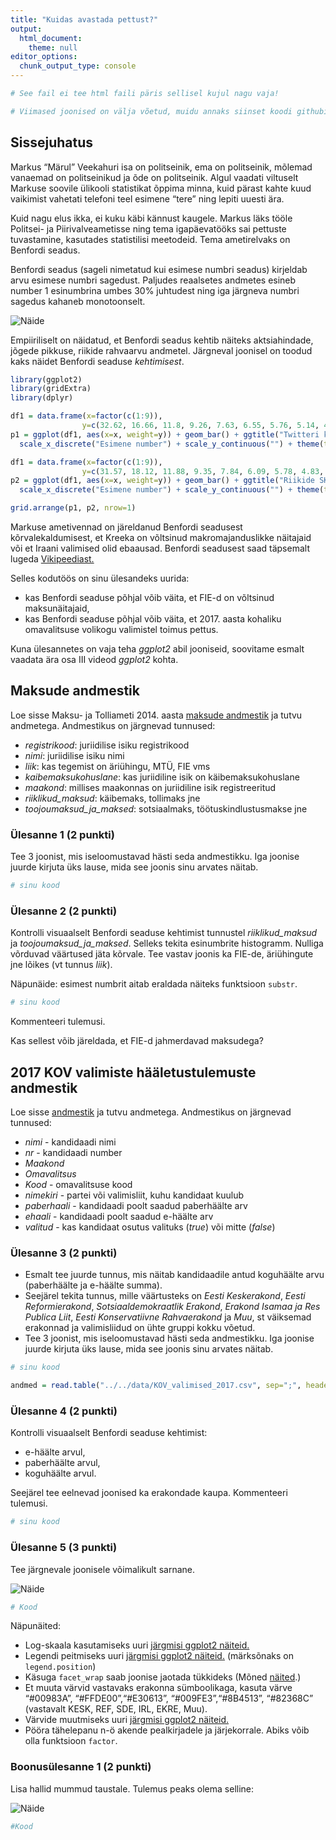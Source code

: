 ```yaml
---
title: "Kuidas avastada pettust?"
output: 
  html_document:
    theme: null
editor_options: 
  chunk_output_type: console
---
```


```r
# See fail ei tee html faili päris sellisel kujul nagu vaja!

# Viimased joonised on välja võetud, muidu annaks siinset koodi githubist otse ümber kopida. 
```


## Sissejuhatus

Markus "Märul" Veekahuri isa on politseinik, ema on politseinik, mõlemad vanaemad on politseinikud ja õde on politseinik.
Algul vaadati viltuselt Markuse soovile ülikooli statistikat õppima minna, kuid pärast kahte kuud vaikimist vahetati telefoni teel esimene "tere" ning lepiti uuesti ära.

Kuid nagu elus ikka, ei kuku käbi kännust kaugele. Markus läks tööle Politsei- ja Piirivalveametisse ning tema igapäevatööks sai pettuste tuvastamine, kasutades statistilisi meetodeid.
Tema ametirelvaks on Benfordi seadus.

Benfordi seadus (sageli nimetatud kui esimese numbri seadus) kirjeldab arvu esimese numbri sagedust. Paljudes reaalsetes andmetes esineb number 1 esinumbrina umbes 30% juhtudest ning iga järgneva numbri sagedus kahaneb monotoonselt.

![](benfordi_seadus.png "Näide")

Empiiriliselt on näidatud, et Benfordi seadus kehtib näiteks aktsiahindade, jõgede pikkuse, riikide rahvaarvu andmetel. Järgneval joonisel on toodud kaks näidet Benfordi seaduse *kehtimisest*.

```r
library(ggplot2)
library(gridExtra)
library(dplyr)
```


```r
df1 = data.frame(x=factor(c(1:9)),
                y=c(32.62, 16.66, 11.8, 9.26, 7.63, 6.55, 5.76, 5.14, 4.56))
p1 = ggplot(df1, aes(x=x, weight=y)) + geom_bar() + ggtitle("Twitteri kasutajaid jälgijate arvu lõikes \n") +
  scale_x_discrete("Esimene number") + scale_y_continuous("") + theme(text = element_text(size=11))

df1 = data.frame(x=factor(c(1:9)),
                y=c(31.57, 18.12, 11.88, 9.35, 7.84, 6.09, 5.78, 4.83, 4.53))
p2 = ggplot(df1, aes(x=x, weight=y)) + geom_bar() + ggtitle("Riikide SKP suurus \n") + 
  scale_x_discrete("Esimene number") + scale_y_continuous("") + theme(text = element_text(size=11))

grid.arrange(p1, p2, nrow=1)
```

Markuse ametivennad on järeldanud Benfordi seadusest kõrvalekaldumisest, et Kreeka on võltsinud makromajanduslikke näitajaid või et Iraani valimised olid ebaausad. Benfordi seadusest saad täpsemalt lugeda [Vikipeediast.](http://en.wikipedia.org/wiki/Benford%27s_law)

Selles kodutöös on sinu ülesandeks uurida: 

* kas Benfordi seaduse põhjal võib väita, et FIE-d on võltsinud maksunäitajaid, 
* kas Benfordi seaduse põhjal võib väita, et 2017. aasta kohaliku omavalitsuse volikogu valimistel toimus pettus.

Kuna ülesannetes on vaja teha *ggplot2* abil jooniseid, soovitame esmalt vaadata ära osa III videod *ggplot2* kohta. 

## Maksude andmestik

Loe sisse Maksu- ja Tolliameti 2014. aasta [maksude andmestik](../data/maksude_andmestik.csv) ja tutvu andmetega. Andmestikus on järgnevad tunnused:

* *registrikood*: juriidilise isiku registrikood
* *nimi*: juriidilise isiku nimi
* *liik*: kas tegemist on äriühingu, MTÜ, FIE vms
* *kaibemaksukohuslane*: kas juriidiline isik on käibemaksukohuslane
* *maakond*: millises maakonnas on juriidiline isik registreeritud
* *riiklikud_maksud*: käibemaks, tollimaks jne
* *toojoumaksud_ja_maksed*: sotsiaalmaks, töötuskindlustusmakse jne


### Ülesanne 1 (2 punkti)

Tee 3 joonist, mis iseloomustavad hästi seda andmestikku. Iga joonise juurde kirjuta üks lause, mida see joonis sinu arvates näitab.

```r
# sinu kood
```

### Ülesanne 2 (2 punkti) 

Kontrolli visuaalselt Benfordi seaduse kehtimist tunnustel *riiklikud_maksud* ja *toojoumaksud_ja_maksed*. Selleks tekita esinumbrite histogramm. Nulliga võrduvad väärtused jäta kõrvale. Tee vastav joonis ka FIE-de, äriühingute jne lõikes (vt tunnus *liik*).

Näpunäide: esimest numbrit aitab eraldada näiteks funktsioon `substr`.

```r
# sinu kood
```

Kommenteeri tulemusi. 

Kas sellest võib järeldada, et FIE-d jahmerdavad maksudega?


## 2017 KOV valimiste hääletustulemuste andmestik

Loe sisse [andmestik](../data/KOV_valimised_2017.csv) ja tutvu andmetega. Andmestikus on järgnevad tunnused:

* *nimi* - kandidaadi nimi
* *nr* - kandidaadi number
* *Maakond*
* *Omavalitsus*
* *Kood* - omavalitsuse kood
* *nimekiri* - partei või valimisliit, kuhu kandidaat kuulub
* *paberhaali* - kandidaadi poolt saadud paberhäälte arv
* *ehaali* - kandidaadi poolt saadud e-häälte arv
* *valitud* - kas kandidaat osutus valituks (*true*) või mitte (*false*)

### Ülesanne 3 (2 punkti)

* Esmalt tee juurde tunnus, mis näitab kandidaadile antud koguhäälte arvu (paberhäälte ja e-häälte summa). 
* Seejärel tekita tunnus, mille väärtusteks on *Eesti Keskerakond*, *Eesti Reformierakond*, *Sotsiaaldemokraatlik Erakond*, *Erakond Isamaa ja Res Publica Liit*, *Eesti Konservatiivne Rahvaerakond* ja *Muu*, st väiksemad erakonnad ja valimisliidud on ühte gruppi kokku võetud.
* Tee 3 joonist, mis iseloomustavad hästi seda andmestikku. Iga joonise juurde kirjuta üks lause, mida see joonis sinu arvates näitab.

```r
# sinu kood
```


```r
andmed = read.table("../../data/KOV_valimised_2017.csv", sep=";", header=T)

```


### Ülesanne 4 (2 punkti)

Kontrolli visuaalselt Benfordi seaduse kehtimist: 

* e-häälte arvul,
* paberhäälte arvul,
* koguhäälte arvul.

Seejärel tee eelnevad joonised ka erakondade kaupa. Kommenteeri tulemusi.

```r
# sinu kood
```


### Ülesanne 5 (3 punkti) 

Tee järgnevale joonisele võimalikult sarnane. 

![](erakonnad.png "Näide")

```r
# Kood
```

Näpunäited:

* Log-skaala kasutamiseks uuri [järgmisi ggplot2 näiteid.](https://ggplot2.tidyverse.org/reference/scale_continuous.html)
* Legendi peitmiseks uuri [järgmisi ggplot2 näiteid.](https://ggplot2.tidyverse.org/reference/theme.html)  (märksõnaks on `legend.position`)
* Käsuga `facet_wrap` saab joonise jaotada tükkideks (Mõned [näited](https://ggplot2.tidyverse.org/reference/facet_wrap.html).)
* Et muuta värvid vastavaks erakonna sümboolikaga, kasuta värve "#00983A", "#FFDE00","#E30613", "#009FE3","#8B4513", "#82368C" (vastavalt KESK, REF, SDE, IRL, EKRE, Muu).
* Värvide muutmiseks uuri [järgmisi ggplot2 näiteid.](https://ggplot2.tidyverse.org/reference/scale_manual.html)
* Pööra tähelepanu n-ö akende pealkirjadele ja järjekorrale. Abiks võib olla funktsioon `factor`.


### Boonusülesanne 1 (2 punkti)

Lisa hallid mummud taustale. Tulemus peaks olema selline:

![](erakonnad_taustaga.png "Näide")

```r
#Kood
```